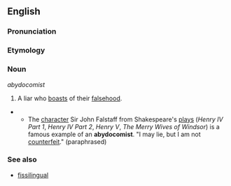 ==English==

===Pronunciation===
{{substub}}

===Etymology===
{{substub}}

===Noun===
''abydocomist''

# A liar who [[boast]]s of their [[falsehood]].
**The [[character]] Sir John Falstaff from Shakespeare's [[theatre|plays]] (''Henry IV Part 1'', ''Henry IV Part 2'', ''Henry V'', ''The Merry Wives of Windsor'') is a famous example of an '''abydocomist'''. "I may lie, but I am not [[counterfeit]]." (paraphrased)

===See also===
* [[fissilingual]]